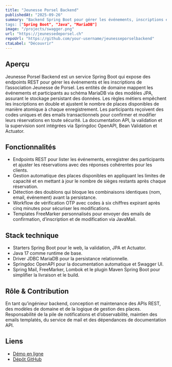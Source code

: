 ```yaml
---
title: "Jeunesse Porsel Backend"
publishedAt: "2025-09-26"
summary: "Backend Spring Boot pour gérer les événements, inscriptions et emails de notification de la Jeunesse de Porsel.
tags: ["Spring Boot", "Java", "MariaDB"]
image: "/projects/swagger.png"
url: "https://jeunessedeporsel.ch"
repoUrl: "https://github.com/your-username/jeunesseporselbackend"
ctaLabel: "Découvrir"
---
```


## Aperçu

Jeunesse Porsel Backend est un service Spring Boot qui expose des endpoints REST pour gérer les événements et les inscriptions de l’association Jeunesse de Porsel.
Les entités de domaine mappent les événements et participants au schéma MariaDB via des modèles JPA, assurant le stockage persistant des données.
Les règles métiers empêchent les inscriptions en double et ajustent le nombre de places disponibles de manière atomique à chaque enregistrement.
Les participants reçoivent des codes uniques et des emails transactionnels pour confirmer et modifier leurs réservations en toute sécurité.
La documentation API, la validation et la supervision sont intégrées via Springdoc OpenAPI, Bean Validation et Actuator.

## Fonctionnalités

- Endpoints REST pour lister les événements, enregistrer des participants et ajuster les réservations avec des réponses cohérentes pour les clients.
- Gestion automatique des places disponibles en appliquant les limites de capacité et en mettant à jour le nombre de sièges restants après chaque réservation.
- Détection des doublons qui bloque les combinaisons identiques (nom, email, événement) avant la persistance.
- Workflow de vérification OTP avec codes à six chiffres expirant après cinq minutes pour sécuriser les modifications.
- Templates FreeMarker personnalisés pour envoyer des emails de confirmation, d’inscription et de modification via JavaMail.

## Stack technique

- Starters Spring Boot pour le web, la validation, JPA et Actuator.
- Java 17 comme runtime de base.
- Driver JDBC MariaDB pour la persistance relationnelle.
- Springdoc OpenAPI pour la documentation automatique et Swagger UI.
- Spring Mail, FreeMarker, Lombok et le plugin Maven Spring Boot pour simplifier la livraison et le build.

## Rôle & Contribution

En tant qu’ingénieur backend, conception et maintenance des APIs REST, des modèles de domaine et de la logique de gestion des places.
Responsabilité de la pile de notifications et d’observabilité, maintien des emails templatés, du service de mail et des dépendances de documentation API.

## Liens

- [Démo en ligne](https://jeunessedeporsel.ch)
- [Dépôt GitHub](https://github.com/your-username/jeunesseporselbackend)
